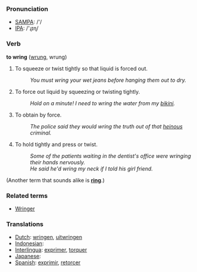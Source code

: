 === Pronunciation ===
*[[w:SAMPA|SAMPA]]: /'/
*[[w:IPA|IPA]]: /'ɻɪɳ/

=== Verb ===

'''to wring''' ([[wrung]], wrung)

#To squeeze or twist tightly so that liquid is forced out. 
#:''You must wring your wet jeans before hanging them out to dry.'' 
#To force out liquid by squeezing or twisting tightly. 
#:''Hold on a minute! I need to wring the water from my [[bikini]].'' 
#To obtain by force. 
#:''The police said they would wring the truth out of that [[heinous]] criminal.'' 
#To hold tightly and press or twist. 
#:''Some of the patients waiting in the dentist's office were wringing their hands nervously.''
#:''He said he'd wring my neck if I told his girl friend.'' 

(Another term that sounds alike is '''[[ring]]'''.)

=== Related terms ===
* [[Wringer]]

=== Translations ===
*[[Dutch]]: [[wringen]], [[uitwringen]]
*[[Indonesian]]: [[]]
*[[Interlingua]]: [[exprimer]], [[torquer]]
*[[Japanese]]: [[]]
*[[Spanish]]: [[exprimir]], [[retorcer]]